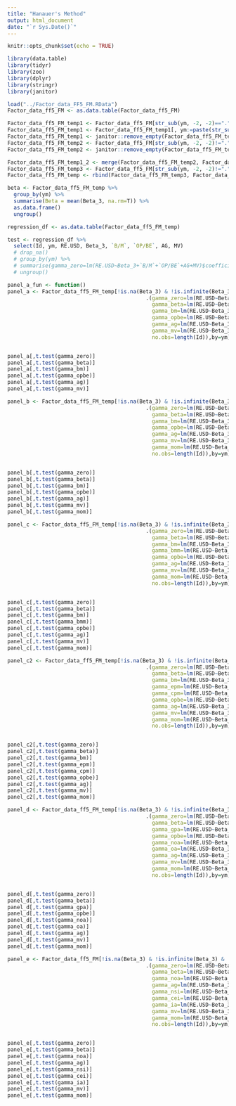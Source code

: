 ```yaml
---
title: "Hanauer's Method"
output: html_document
date: "`r Sys.Date()`"
---
```


```r
knitr::opts_chunk$set(echo = TRUE)
```

```r
library(data.table)
library(tidyr)
library(zoo)
library(dplyr)
library(stringr)
library(janitor)
```

```r
load("../Factor_data_FF5_FM.RData")
Factor_data_ff5_FM <- as.data.table(Factor_data_ff5_FM)
```

```r
Factor_data_ff5_FM_temp1 <- Factor_data_ff5_FM[str_sub(ym, -2, -2)=="."]
Factor_data_ff5_FM_temp1 <- Factor_data_ff5_FM_temp1[, ym:=paste(str_sub(ym, 1, 5),"0",str_sub(ym, -1), sep="")]
Factor_data_ff5_FM_temp1 <- janitor::remove_empty(Factor_data_ff5_FM_temp1, which = "cols")
Factor_data_ff5_FM_temp2 <- Factor_data_ff5_FM[str_sub(ym, -2, -2)!="." & strtoi(str_sub(ym, -2)) < 10]
Factor_data_ff5_FM_temp2 <- janitor::remove_empty(Factor_data_ff5_FM_temp2, which = "cols")
```


```r
Factor_data_ff5_FM_temp1_2 <- merge(Factor_data_ff5_FM_temp2, Factor_data_ff5_FM_temp1, all=T)
Factor_data_ff5_FM_temp3 <- Factor_data_ff5_FM[str_sub(ym, -2, -2)!="." & strtoi(str_sub(ym, -2)) >= 10]
Factor_data_ff5_FM_temp <- rbind(Factor_data_ff5_FM_temp3, Factor_data_ff5_FM_temp1_2)
```

```r
beta <- Factor_data_ff5_FM_temp %>% 
  group_by(ym) %>% 
  summarise(Beta = mean(Beta_3, na.rm=T)) %>%
  as.data.frame()
  ungroup()
```

```r
regression_df <- as.data.table(Factor_data_ff5_FM_temp)
```

```r
test <- regression_df %>% 
  select(Id, ym, RE.USD, Beta_3, `B/M`, `OP/BE`, AG, MV)
  # drop_na()
  # group_by(ym) %>% 
  # summarise(gamma_zero=lm(RE.USD~Beta_3+`B/M`+`OP/BE`+AG+MV)$coefficient[1]) %>%
  # ungroup()
```

```r
panel_a_fun <- function() 
panel_a <- Factor_data_ff5_FM_temp[!is.na(Beta_3) & !is.infinite(Beta_3) & !is.na(`B/M`) & !is.infinite(`B/M`) & !is.na(`OP/BE`) & !is.infinite(`OP/BE`) & !is.na(AG) & !is.infinite(AG) & !is.na(MV) & !is.infinite(MV),
                                            .(gamma_zero=lm(RE.USD~Beta_3+`B/M`+`OP/BE`+AG+MV)$coefficient[1],
                                              gamma_beta=lm(RE.USD~Beta_3+`B/M`+`OP/BE`+AG+MV)$coefficient[2],
                                              gamma_bm=lm(RE.USD~Beta_3+`B/M`+`OP/BE`+AG+MV)$coefficient[3],
                                              gamma_opbe=lm(RE.USD~Beta_3+`B/M`+`OP/BE`+AG+MV)$coefficient[4],
                                              gamma_ag=lm(RE.USD~Beta_3+`B/M`+`OP/BE`+AG+MV)$coefficient[5],
                                              gamma_mv=lm(RE.USD~Beta_3+`B/M`+`OP/BE`+AG+MV)$coefficient[6],
                                              no.obs=length(Id)),by=ym]


panel_a[,t.test(gamma_zero)]
panel_a[,t.test(gamma_beta)]
panel_a[,t.test(gamma_bm)]
panel_a[,t.test(gamma_opbe)]
panel_a[,t.test(gamma_ag)]
panel_a[,t.test(gamma_mv)]
```

```r
panel_b <- Factor_data_ff5_FM_temp[!is.na(Beta_3) & !is.infinite(Beta_3) & !is.na(`B/M`) & !is.infinite(`B/M`) & !is.na(`OP/BE`) & !is.infinite(`OP/BE`) & !is.na(AG) & !is.infinite(AG) & !is.na(MV) & !is.infinite(MV) & !is.na(Mom_12_2) & !is.infinite(Mom_12_2),
                                            .(gamma_zero=lm(RE.USD~Beta_3+`B/M`+`OP/BE`+AG+MV+Mom_12_2)$coefficient[1],
                                              gamma_beta=lm(RE.USD~Beta_3+`B/M`+`OP/BE`+AG+MV+Mom_12_2)$coefficient[2],
                                              gamma_bm=lm(RE.USD~Beta_3+`B/M`+`OP/BE`+AG+MV+Mom_12_2)$coefficient[3],
                                              gamma_opbe=lm(RE.USD~Beta_3+`B/M`+`OP/BE`+AG+MV+Mom_12_2)$coefficient[4],
                                              gamma_ag=lm(RE.USD~Beta_3+`B/M`+`OP/BE`+AG+MV+Mom_12_2)$coefficient[5],
                                              gamma_mv=lm(RE.USD~Beta_3+`B/M`+`OP/BE`+AG+MV+Mom_12_2)$coefficient[6],
                                              gamma_mom=lm(RE.USD~Beta_3+`B/M`+`OP/BE`+AG+MV+Mom_12_2)$coefficient[7],
                                              no.obs=length(Id)),by=ym]


panel_b[,t.test(gamma_zero)]
panel_b[,t.test(gamma_beta)]
panel_b[,t.test(gamma_bm)]
panel_b[,t.test(gamma_opbe)]
panel_b[,t.test(gamma_ag)]
panel_b[,t.test(gamma_mv)]
panel_b[,t.test(gamma_mom)]
```

```r
panel_c <- Factor_data_ff5_FM_temp[!is.na(Beta_3) & !is.infinite(Beta_3) & !is.na(`B/M`) & !is.infinite(`B/M`) & !is.na(`B/Mm`) & !is.infinite(`B/Mm`) & !is.na(`OP/BE`) & !is.infinite(`OP/BE`) & !is.na(AG) & !is.infinite(AG) & !is.na(MV) & !is.infinite(MV) & !is.na(Mom_12_2) & !is.infinite(Mom_12_2),
                                            .(gamma_zero=lm(RE.USD~Beta_3+`B/M`+`B/Mm`+`OP/BE`+AG+MV+Mom_12_2)$coefficient[1],
                                              gamma_beta=lm(RE.USD~Beta_3+`B/M`+`B/Mm`+`OP/BE`+AG+MV+Mom_12_2)$coefficient[2],
                                              gamma_bm=lm(RE.USD~Beta_3+`B/M`+`B/Mm`+`OP/BE`+AG+MV+Mom_12_2)$coefficient[3],
                                              gamma_bmm=lm(RE.USD~Beta_3+`B/M`+`B/Mm`+`OP/BE`+AG+MV+Mom_12_2)$coefficient[4],
                                              gamma_opbe=lm(RE.USD~Beta_3+`B/M`+`B/Mm`+`OP/BE`+AG+MV+Mom_12_2)$coefficient[5],
                                              gamma_ag=lm(RE.USD~Beta_3+`B/M`+`B/Mm`+`OP/BE`+AG+MV+Mom_12_2)$coefficient[6],
                                              gamma_mv=lm(RE.USD~Beta_3+`B/M`+`B/Mm`+`OP/BE`+AG+MV+Mom_12_2)$coefficient[7],
                                              gamma_mom=lm(RE.USD~Beta_3+`B/M`+`B/Mm`+`OP/BE`+AG+MV+Mom_12_2)$coefficient[8],
                                              no.obs=length(Id)),by=ym]


panel_c[,t.test(gamma_zero)]
panel_c[,t.test(gamma_beta)]
panel_c[,t.test(gamma_bm)]
panel_c[,t.test(gamma_bmm)]
panel_c[,t.test(gamma_opbe)]
panel_c[,t.test(gamma_ag)]
panel_c[,t.test(gamma_mv)]
panel_c[,t.test(gamma_mom)]
```

```r
panel_c2 <- Factor_data_ff5_FM_temp[!is.na(Beta_3) & !is.infinite(Beta_3) & !is.na(`B/M`) & !is.infinite(`B/M`) & !is.na(`C/Pm`) & !is.infinite(`C/Pm`) & !is.na(`OP/BE`) & !is.infinite(`OP/BE`) & !is.na(AG) & !is.infinite(AG) & !is.na(NSI) & !is.infinite(NSI) & !is.na(`OP/BE`) & !is.infinite(`OP/BE`) & !is.na(MV) & !is.infinite(MV) & !is.na(Mom_12_2) & !is.infinite(Mom_12_2),
                                            .(gamma_zero=lm(RE.USD~Beta_3+`B/M`+`E/Pm`+`C/Pm`+`OP/BE`+AG+MV+Mom_12_2)$coefficient[1],
                                              gamma_beta=lm(RE.USD~Beta_3+`B/M`+`E/Pm`+`C/Pm`+`OP/BE`+AG+MV+Mom_12_2)$coefficient[2],
                                              gamma_bm=lm(RE.USD~Beta_3+`B/M`+`E/Pm`+`C/Pm`+`OP/BE`+AG+MV+Mom_12_2)$coefficient[3],
                                              gamma_epm=lm(RE.USD~Beta_3+`B/M`+`E/Pm`+`C/Pm`+`OP/BE`+AG+MV+Mom_12_2)$coefficient[4],
                                              gamma_cpm=lm(RE.USD~Beta_3+`B/M`+`E/Pm`+`C/Pm`+`OP/BE`+AG+MV+Mom_12_2)$coefficient[5],
                                              gamma_opbe=lm(RE.USD~Beta_3+`B/M`+`E/Pm`+`C/Pm`+`OP/BE`+AG+MV+Mom_12_2)$coefficient[6],
                                              gamma_ag=lm(RE.USD~Beta_3+`B/M`+`E/Pm`+`C/Pm`+`OP/BE`+AG+MV+Mom_12_2)$coefficient[7],
                                              gamma_mv=lm(RE.USD~Beta_3+`B/M`+`E/Pm`+`C/Pm`+`OP/BE`+AG+MV+Mom_12_2)$coefficient[8],
                                              gamma_mom=lm(RE.USD~Beta_3+`B/M`+`E/Pm`+`C/Pm`+`OP/BE`+AG+MV+Mom_12_2)$coefficient[9],
                                              no.obs=length(Id)),by=ym]


panel_c2[,t.test(gamma_zero)]
panel_c2[,t.test(gamma_beta)]
panel_c2[,t.test(gamma_bm)]
panel_c2[,t.test(gamma_epm)]
panel_c2[,t.test(gamma_cpm)]
panel_c2[,t.test(gamma_opbe)]
panel_c2[,t.test(gamma_ag)]
panel_c2[,t.test(gamma_mv)]
panel_c2[,t.test(gamma_mom)]
```



```r
panel_d <- Factor_data_ff5_FM_temp[!is.na(Beta_3) & !is.infinite(Beta_3) & !is.na(`GP/A`) & !is.infinite(`GP/A`) & !is.na(`OP/BE`) & !is.infinite(`OP/BE`) & !is.na(NOA) & !is.infinite(NOA) & !is.na(OA) & !is.infinite(OA) & !is.na(AG) & !is.infinite(AG) & !is.na(MV) & !is.infinite(MV) & !is.na(Mom_12_2) & !is.infinite(Mom_12_2),
                                            .(gamma_zero=lm(RE.USD~Beta_3+`GP/A`+`OP/BE`+NOA+OA+AG+MV+Mom_12_2)$coefficient[1],
                                              gamma_beta=lm(RE.USD~Beta_3+`GP/A`+`OP/BE`+NOA+OA+AG+MV+Mom_12_2)$coefficient[2],
                                              gamma_gpa=lm(RE.USD~Beta_3+`GP/A`+`OP/BE`+NOA+OA+AG+MV+Mom_12_2)$coefficient[3],
                                              gamma_opbe=lm(RE.USD~Beta_3+`GP/A`+`OP/BE`+NOA+OA+AG+MV+Mom_12_2)$coefficient[4],
                                              gamma_noa=lm(RE.USD~Beta_3+`GP/A`+`OP/BE`+NOA+OA+AG+MV+Mom_12_2)$coefficient[5],
                                              gamma_oa=lm(RE.USD~Beta_3+`GP/A`+`OP/BE`+NOA+OA+AG+MV+Mom_12_2)$coefficient[6],
                                              gamma_ag=lm(RE.USD~Beta_3+`GP/A`+`OP/BE`+NOA+OA+AG+MV+Mom_12_2)$coefficient[7],
                                              gamma_mv=lm(RE.USD~Beta_3+`GP/A`+`OP/BE`+NOA+OA+AG+MV+Mom_12_2)$coefficient[8],
                                              gamma_mom=lm(RE.USD~Beta_3+`GP/A`+`OP/BE`+NOA+OA+AG+MV+Mom_12_2)$coefficient[9],
                                              no.obs=length(Id)),by=ym]


panel_d[,t.test(gamma_zero)]
panel_d[,t.test(gamma_beta)]
panel_d[,t.test(gamma_gpa)]
panel_d[,t.test(gamma_opbe)]
panel_d[,t.test(gamma_noa)]
panel_d[,t.test(gamma_oa)]
panel_d[,t.test(gamma_ag)]
panel_d[,t.test(gamma_mv)]
panel_d[,t.test(gamma_mom)]
```

```r
panel_e <- Factor_data_ff5_FM[!is.na(Beta_3) & !is.infinite(Beta_3) & !is.na(NOA) & !is.infinite(NOA) & !is.na(AG) & !is.infinite(AG) & !is.na(NSI) & !is.infinite(NSI) & !is.na(CEI) & !is.infinite(CEI) & !is.na(`I/A`) & !is.infinite(`I/A`) & !is.na(MV) & !is.infinite(MV) & !is.na(Mom_12_2) & !is.infinite(Mom_12_2),
                                            .(gamma_zero=lm(RE.USD~Beta_3+NOA+AG+NSI+CEI+`I/A`+MV+Mom_12_2)$coefficient[1],
                                              gamma_beta=lm(RE.USD~Beta_3+NOA+AG+NSI+CEI+`I/A`+MV+Mom_12_2)$coefficient[2],
                                              gamma_noa=lm(RE.USD~Beta_3+NOA+AG+NSI+CEI+`I/A`+MV+Mom_12_2)$coefficient[3],
                                              gamma_ag=lm(RE.USD~Beta_3+NOA+AG+NSI+CEI+`I/A`+MV+Mom_12_2)$coefficient[4],
                                              gamma_nsi=lm(RE.USD~Beta_3+NOA+AG+NSI+CEI+`I/A`+MV+Mom_12_2)$coefficient[5],
                                              gamma_cei=lm(RE.USD~Beta_3+NOA+AG+NSI+CEI+`I/A`+MV+Mom_12_2)$coefficient[6],
                                              gamma_ia=lm(RE.USD~Beta_3+NOA+AG+NSI+CEI+`I/A`+MV+Mom_12_2)$coefficient[7],
                                              gamma_mv=lm(RE.USD~Beta_3+NOA+AG+NSI+CEI+`I/A`+MV+Mom_12_2)$coefficient[8],
                                              gamma_mom=lm(RE.USD~Beta_3+NOA+AG+NSI+CEI+`I/A`+MV+Mom_12_2)$coefficient[9],
                                              no.obs=length(Id)),by=ym]


panel_e[,t.test(gamma_zero)]
panel_e[,t.test(gamma_beta)]
panel_e[,t.test(gamma_noa)]
panel_e[,t.test(gamma_ag)]
panel_e[,t.test(gamma_nsi)]
panel_e[,t.test(gamma_cei)]
panel_e[,t.test(gamma_ia)]
panel_e[,t.test(gamma_mv)]
panel_e[,t.test(gamma_mom)]
```


